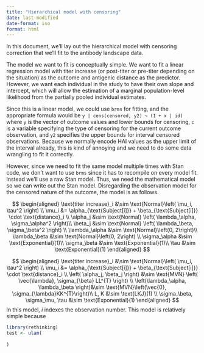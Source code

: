 ```yaml
---
title: "Hierarchical model with censoring"
date: last-modified
date-format: iso
format: html
---
```


In this document, we'll lay out the hierarchical model with censoring correction
that we'll fit to the antibody landscape data.

The model we want to fit is conceptually simple. We want to fit a linear
regression model with titer increase (or post-titer or pre-titer depending on
the situation) as the outcome and antigenic distance as the predictor. However,
we want each individual in the study to have their own slope and intercept,
which will allow the estimation of a marginal population-level likelihood
from the partially pooled individual estimates.

Since this is a linear model, we could use `brms` for fitting, and the
appropriate formula would be
`y | cens(censored, y2) ~ (1 + x | id)`
where `y` is the vector of outcome values and lower bounds for censoring,
`c` is a variable specifying the type of censoring for the current outcome
observation, and `y2` specifies the upper bounds for interval censored
observations. Because we normally encode HAI values as the upper limit of the
interval already, this is kind of annoying and we need to do some data
wrangling to fit it correctly.

However, since we need to fit the same model multiple times with Stan code,
we don't want to use `brms` since it has to recompile on every model fit.
Instead we'll use a raw Stan model. Thus, we need the mathematical
model so we can write out the Stan model. Disregarding the observation model
for the censored nature of the outcome, the model is as follows.

$$
\begin{aligned}
\text{titer increase}_i &\sim \text{Normal}\left( \mu_i, \tau^2 \right) \\
\mu_i &= \alpha_{\text{Subject[i]}} + \beta_{\text{Subject[i]}} \cdot \text{distance}_i \\
\alpha_j &\sim \text{Normal} \left( \lambda_\alpha, \sigma_\alpha^2 \right)\\
\beta_j &\sim \text{Normal} \left( \lambda_\beta, \sigma_\beta^2 \right) \\
\lambda_\alpha &\sim \text{Normal}\left(0, 2\right)\\
\lambda_\beta &\sim \text{Normal}\left(0, 2\right) \\
\sigma_\alpha &\sim \text{Exponential}(1)\\
\sigma_\beta &\sim \text{Exponential}(1)\\
\tau &\sim \text{Exponential}(1)
\end{aligned}
$$

$$
\begin{aligned}
\text{titer increase}_i &\sim \text{Normal}\left( \mu_i, \tau^2 \right) \\
\mu_i &= \alpha_{\text{Subject[i]}} + \beta_{\text{Subject[i]}} \cdot \text{distance}_i \\
\left( \alpha_j, \beta_j \right) &\sim \text{MVN} \left( \vec{\lambda}, \sigma_{\beta} LL^{T} \right) \\
\left(\lambda_\alpha, \lambda_\beta \right)&\sim \text{MVN}\left(\vec{0}, \sigma_{\lambda}KK^{T}\right)\\
L, K &\sim \text{LKJ}(1) \\
\sigma_\beta, \sigma_\mu, \tau &\sim \text{Exponential}(1)
\end{aligned}
$$
In this model, $i$ indexes the observation number. This model is relatively
simple because


```r
library(rethinking)
test <- ulam(
	
)
```

